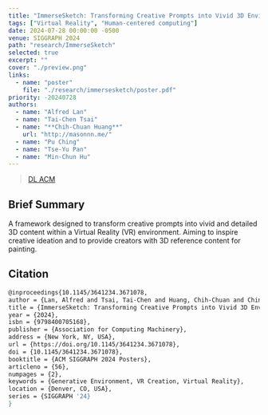 ```yaml
---
title: "ImmerseSketch: Transforming Creative Prompts into Vivid 3D Environments in VR"
tags: ["Virtual Reality", "Human-centered computing"]
date: 2024-07-28 00:00:00 -0500
venue: SIGGRAPH 2024
path: "research/ImmerseSketch"
selected: true
excerpt: ""
cover: "./preview.png"
links:
  - name: "poster"
    file: "./research/immersesketch/poster.pdf"
priority: -20240728
authors:
  - name: "Alfred Lan"
  - name: "Tai-Chen Tsai"
  - name: "**Chih-Chuan Huang**"
    url: "http://masonnn.me/"
  - name: "Pu Ching"
  - name: "Tse-Yu Pan"
  - name: "Min-Chun Hu"
---
```


> [DL ACM](https://dl.acm.org/doi/abs/10.1145/3641234.3671078)

## Brief Summary
A framework designed to transform creative prompts into vivid and detailed 3D content within a Virtual Reality (VR) environment. Aiming to inspire creative ideation and to provide creators with 3D reference content for painting.

## Citation
```bash
@inproceedings{10.1145/3641234.3671078,
author = {Lan, Alfred and Tsai, Tai-Chen and Huang, Chih-Chuan and Ching, Pu and Pan, Tse-Yu and Hu, Min-Chun},
title = {ImmerseSketch: Transforming Creative Prompts into Vivid 3D Environments in VR},
year = {2024},
isbn = {9798400705168},
publisher = {Association for Computing Machinery},
address = {New York, NY, USA},
url = {https://doi.org/10.1145/3641234.3671078},
doi = {10.1145/3641234.3671078},
booktitle = {ACM SIGGRAPH 2024 Posters},
articleno = {56},
numpages = {2},
keywords = {Generative Environment, VR Creation, Virtual Reality},
location = {Denver, CO, USA},
series = {SIGGRAPH '24}
}
```